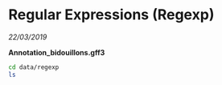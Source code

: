 # Regular Expressions (Regexp)

*22/03/2019*



**Annotation_bidouillons.gff3**

```bash
cd data/regexp
ls
```

